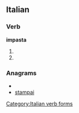 ==Italian==

===Verb===
'''impasta'''

# {{conjugation of|impastare||3|s|pres|ind|lang=it}}
# {{conjugation of|impastare||2|s|imp|lang=it}}

===Anagrams===
* {{alphagram|aaimpst}}
* [[stampai#Italian|stampai]]

[[Category:Italian verb forms]]
